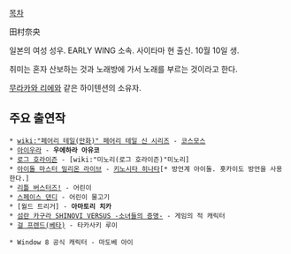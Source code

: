 [[목차]]

田村奈央

일본의 여성 성우. EARLY WING 소속. 사이타마 현 출신. 10월 10일 생.

취미는 혼자 산보하는 것과 노래방에 가서 노래를 부르는 것이라고 한다.

[[무라카와 리에]]와 같은 하이텐션의 소유자.

== 주요 출연작 ==
 
 * [[wiki:"페어리 테일(만화)" 페어리 테일 신 시리즈]] - [[코스모스(페어리 테일)|코스모스]]
 * [[아이우라]] - '''우에하라 아유코'''
 * [[로그 호라이즌]] - [wiki:"미노리(로그 호라이즌)"미노리]
 * [[아이돌 마스터 밀리온 라이브]] - [[키노시타 히나타]][* 방언계 아이돌. 홋카이도 방언을 사용한다.]
 * [[리틀 버스터즈!]] - 어린이
 * [[스페이스 댄디]] - 어린이 물고기
 * [월드 트리거] - '''아마토리 치카'''
 * [[섬란 카구라 SHINOVI VERSUS -소녀들의 증명-]] - 게임의 적 캐릭터
 * [[걸 프렌드(베타)]] - 타카사키 루이

 * Window 8 공식 캐릭터 - 마도베 아이
